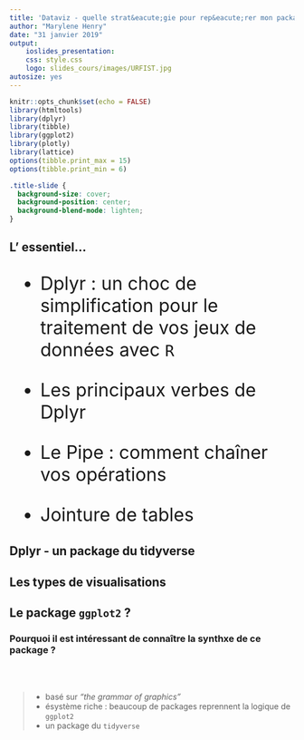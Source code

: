 ```yaml
---
title: 'Dataviz - quelle strat&eacute;gie pour rep&eacute;rer mon package '
author: "Marylene Henry"
date: "31 janvier 2019"
output:
    ioslides_presentation:
    css: style.css
    logo: slides_cours/images/URFIST.jpg
autosize: yes
---
```


```r
knitr::opts_chunk$set(echo = FALSE)
library(htmltools)
library(dplyr)
library(tibble)
library(ggplot2)
library(plotly)
library(lattice)
options(tibble.print_max = 15)
options(tibble.print_min = 6)
```

```css
.title-slide {
  background-size: cover;
  background-position: center;
  background-blend-mode: lighten;
}
```



## **L' essentiel...** {data-background=C:/Users/maryl/Urfist/dataviz_avancee/slides_cours/images/fond_ecran_accueil.jpg data-background-size=cover .bigger .flexbox .vcenter}

<div class="black" >
<font size="6.8">

- Dplyr : un choc de simplification pour le traitement de vos jeux de donn&eacute;es avec `R`

- Les principaux verbes de Dplyr

- Le Pipe : comment cha&icirc;ner vos op&eacute;rations

- Jointure de tables

</font>
</div>

## Dplyr - un package du tidyverse {data-background=images/tidyverse.png data-background-size=cover}



## Les types de visualisations


## Le package `ggplot2` ?

### Pourquoi il est int&eacute;ressant de conna&icirc;tre la synthxe de ce package ?
<br></br>  

> - bas&eacute; sur *"the grammar of graphics"*  
> - &eacute;syst&egrave;me riche : beaucoup de packages reprennent la logique de `ggplot2`  
> - un package du `tidyverse`









